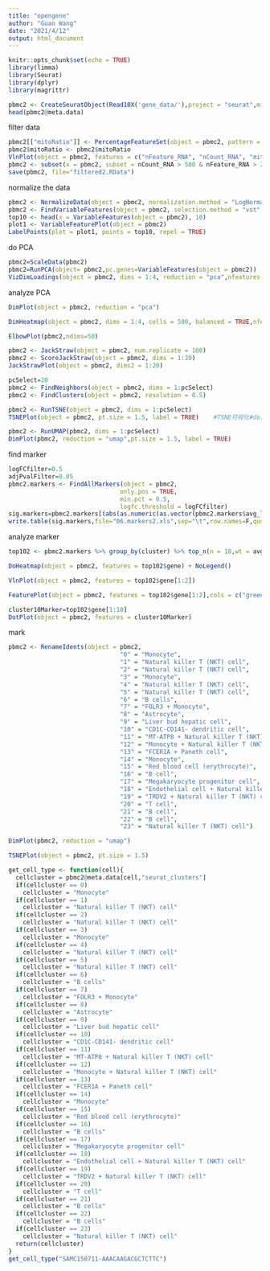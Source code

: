 ---
title: "opengene"
author: "Guan Wang"
date: "2021/4/12"
output: html_document
---

```{r setup, include=FALSE}
knitr::opts_chunk$set(echo = TRUE)
library(limma)
library(Seurat)
library(dplyr)
library(magrittr)
```

```{r load_data, echo=FALSE}
pbmc2 <- CreateSeuratObject(Read10X('gene_data/'),project = "seurat",min.cells = 3, min.features = 50, names.delim = "_")
head(pbmc2@meta.data)
```
filter data
```{r fliter, echo=FALSE}
pbmc2[["mitoRatio"]] <- PercentageFeatureSet(object = pbmc2, pattern = "^MT-")
pbmc2$mitoRatio <- pbmc2$mitoRatio
VlnPlot(object = pbmc2, features = c("nFeature_RNA", "nCount_RNA", "mitoRatio"), ncol = 3)
pbmc2 <- subset(x = pbmc2, subset = nCount_RNA > 500 & nFeature_RNA > 250 & mitoRatio < 0.2)  
save(pbmc2, file="filtered2.RData")
```

normalize the data
```{r normalize, echo=FALSE}
pbmc2 <- NormalizeData(object = pbmc2, normalization.method = "LogNormalize", scale.factor = 10000)
pbmc2 <- FindVariableFeatures(object = pbmc2, selection.method = "vst", nfeatures = 3000)
top10 <- head(x = VariableFeatures(object = pbmc2), 10)
plot1 <- VariableFeaturePlot(object = pbmc2)
LabelPoints(plot = plot1, points = top10, repel = TRUE)
```

do PCA
```{r PCA, echo=FALSE}
pbmc2=ScaleData(pbmc2)                     
pbmc2=RunPCA(object= pbmc2,pc.genes=VariableFeatures(object = pbmc2))     
VizDimLoadings(object = pbmc2, dims = 1:4, reduction = "pca",nfeatures = 20)
```
analyze PCA
```{r PCs, echo=FALSE}

DimPlot(object = pbmc2, reduction = "pca")

DimHeatmap(object = pbmc2, dims = 1:4, cells = 500, balanced = TRUE,nfeatures = 90,ncol=2)

ElbowPlot(pbmc2,ndims=50)

pbmc2 <- JackStraw(object = pbmc2, num.replicate = 100)
pbmc2 <- ScoreJackStraw(object = pbmc2, dims = 1:20)
JackStrawPlot(object = pbmc2, dims2 = 1:20)
```

```{r KNN, echo=FALSE}
pcSelect=20
pbmc2 <- FindNeighbors(object = pbmc2, dims = 1:pcSelect)                
pbmc2 <- FindClusters(object = pbmc2, resolution = 0.5)                 
```

```{r TSNE, echo=FALSE}
pbmc2 <- RunTSNE(object = pbmc2, dims = 1:pcSelect)                      #TSNE聚类
TSNEPlot(object = pbmc2, pt.size = 1.5, label = TRUE)    #TSNE可视化#do.label = TRUE
```

```{r Umap, echo=FALSE}
pbmc2 <- RunUMAP(pbmc2, dims = 1:pcSelect)
DimPlot(pbmc2, reduction = "umap",pt.size = 1.5, label = TRUE)
```

find marker
```{r marker, echo=FALSE}
logFCfilter=0.5
adjPvalFilter=0.05
pbmc2.markers <- FindAllMarkers(object = pbmc2,
                               only.pos = TRUE,
                               min.pct = 0.5,
                               logfc.threshold = logFCfilter)
sig.markers=pbmc2.markers[(abs(as.numeric(as.vector(pbmc2.markers$avg_logFC)))>logFCfilter & as.numeric(as.vector(pbmc2.markers$p_val_adj))<adjPvalFilter),]
write.table(sig.markers,file="06.markers2.xls",sep="\t",row.names=F,quote=F)
```
analyze marker
```{r ana_marker, echo=FALSE}
top102 <- pbmc2.markers %>% group_by(cluster) %>% top_n(n = 10,wt = avg_log2FC)

DoHeatmap(object = pbmc2, features = top102$gene) + NoLegend()

VlnPlot(object = pbmc2, features = top102$gene[1:2])

FeaturePlot(object = pbmc2, features = top102$gene[1:2],cols = c("green", "red"))

cluster10Marker=top102$gene[1:10]
DotPlot(object = pbmc2, features = cluster10Marker)
```

mark
```{r mark, echo=FALSE}
pbmc2 <- RenameIdents(object = pbmc2, 
                               "0" = "Monocyte",
                               "1" = "Natural killer T (NKT) cell",
                               "2" = "Natural killer T (NKT) cell",
                               "3" = "Monocyte",
                               "4" = "Natural killer T (NKT) cell",
                               "5" = "Natural killer T (NKT) cell",
                               "6" = "B cells",
                               "7" = "FOLR3 + Monocyte",
                               "8" = "Astrocyte",
                               "9" = "Liver bud hepatic cell",
                               "10" = "CD1C-CD141- dendritic cell",
                               "11" = "MT-ATP8 + Natural killer T (NKT) cell",
                               "12" = "Monocyte + Natural killer T (NKT) cell",
                               "13" = "FCER1A + Paneth cell",
                               "14" = "Monocyte",
                               "15" = "Red blood cell (erythrocyte)",
                               "16" = "B cell",
                               "17" = "Megakaryocyte progenitor cell", 
                               "18" = "Endothelial cell + Natural killer T (NKT) cell", 
                               "19" = "TRDV2 + Natural killer T (NKT) cell", 
                               "20" = "T cell",
                               "21" = "B cell",
                               "22" = "B cell",
                               "23" = "Natural killer T (NKT) cell")
```

```{r umap, echo=FALSE}
DimPlot(pbmc2, reduction = "umap")
```

```{r tsne, echo=FALSE}
TSNEPlot(object = pbmc2, pt.size = 1.5)
```

```{r celltype, echo=FALSE}
get_cell_type <- function(cell){
  cellcluster = pbmc2@meta.data[cell,"seurat_clusters"]
  if(cellcluster == 0)
    cellcluster = "Monocyte"
  if(cellcluster == 1)
    cellcluster = "Natural killer T (NKT) cell"
  if(cellcluster == 2)
    cellcluster = "Natural killer T (NKT) cell"
  if(cellcluster == 3)
    cellcluster = "Monocyte"
  if(cellcluster == 4)
    cellcluster = "Natural killer T (NKT) cell"
  if(cellcluster == 5)
    cellcluster = "Natural killer T (NKT) cell"
  if(cellcluster == 6)
    cellcluster = "B cells"
  if(cellcluster == 7)
    cellcluster = "FOLR3 + Monocyte"
  if(cellcluster == 8)
    cellcluster = "Astrocyte"
  if(cellcluster == 9)
    cellcluster = "Liver bud hepatic cell"
  if(cellcluster == 10)
    cellcluster = "CD1C-CD141- dendritic cell"
  if(cellcluster == 11)
    cellcluster = "MT-ATP8 + Natural killer T (NKT) cell"
  if(cellcluster == 12)
    cellcluster = "Monocyte + Natural killer T (NKT) cell"
  if(cellcluster == 13)
    cellcluster = "FCER1A + Paneth cell"
  if(cellcluster == 14)
    cellcluster = "Monocyte"
  if(cellcluster == 15)
    cellcluster = "Red blood cell (erythrocyte)"
  if(cellcluster == 16)
    cellcluster = "B cells"
  if(cellcluster == 17)
    cellcluster = "Megakaryocyte progenitor cell"
  if(cellcluster == 18)
    cellcluster = "Endothelial cell + Natural killer T (NKT) cell"
  if(cellcluster == 19)
    cellcluster = "TRDV2 + Natural killer T (NKT) cell"
  if(cellcluster == 20)
    cellcluster = "T cell"
  if(cellcluster == 21)
    cellcluster = "B cells"
  if(cellcluster == 22)
    cellcluster = "B cells"
  if(cellcluster == 23)
    cellcluster = "Natural killer T (NKT) cell"
  return(cellcluster)
} 
get_cell_type("SAMC150711-AAACAAGACGCTCTTC")
                        
```
